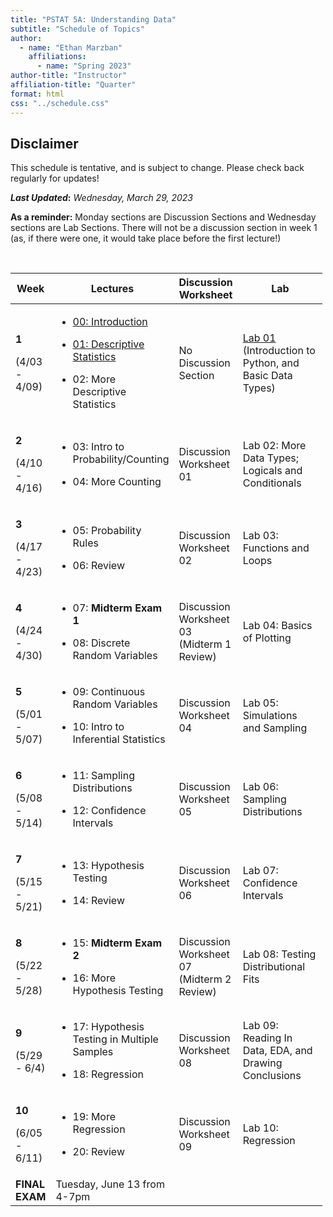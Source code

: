```yaml
---
title: "PSTAT 5A: Understanding Data"
subtitle: "Schedule of Topics"
author:
  - name: "Ethan Marzban"
    affiliations:
      - name: "Spring 2023"
author-title: "Instructor"
affiliation-title: "Quarter"
format: html
css: "../schedule.css"
---
```


::: callout-caution
## Disclaimer

This schedule is tentative, and is subject to change. Please check back regularly for updates!
:::

***Last Updated*****:** *Wednesday, March 29, 2023*\

**As a reminder:** Monday sections are Discussion Sections and Wednesday sections are Lab Sections. There will not be a discussion section in week 1 (as, if there were one, it would take place before the first lecture!)

\

+----------------+-----------------------------------------------------------------------------------------------------------------------------------------+--------------------------------------------+----------------------------------------------------------------------------------------------------------------------------------------------------------+
| Week           | Lectures                                                                                                                                | Discussion Worksheet                       | Lab                                                                                                                                                      |
+================+=========================================================================================================================================+============================================+==========================================================================================================================================================+
| **1**          | -   <a href = "Lectures/Lecture00/Lec00.html" class = "button label-outline" target = "_blank">00: Introduction</a> <br />              | No Discussion Section                      | <a href = "Labs/Lab01_v2/lab01_v2.qmd" class = "button label-outline" target = "_blank">Lab 01</a> <br /> (Introduction to Python, and Basic Data Types) |
|                |                                                                                                                                         |                                            |                                                                                                                                                          |
| (4/03 - 4/09)  | -   <a href = "Lectures/Lecture01/Lec01_v2.html" class = "button label-outline" target = "_blank">01: Descriptive Statistics</a> <br /> |                                            |                                                                                                                                                          |
|                |                                                                                                                                         |                                            |                                                                                                                                                          |
|                | -   02: More Descriptive Statistics                                                                                                     |                                            |                                                                                                                                                          |
+----------------+-----------------------------------------------------------------------------------------------------------------------------------------+--------------------------------------------+----------------------------------------------------------------------------------------------------------------------------------------------------------+
| **2**          | -   03: Intro to Probability/Counting                                                                                                   | Discussion Worksheet 01                    | Lab 02: More Data Types; Logicals and Conditionals                                                                                                       |
|                |                                                                                                                                         |                                            |                                                                                                                                                          |
| (4/10 - 4/16)  | -   04: More Counting                                                                                                                   |                                            |                                                                                                                                                          |
+----------------+-----------------------------------------------------------------------------------------------------------------------------------------+--------------------------------------------+----------------------------------------------------------------------------------------------------------------------------------------------------------+
| **3**          | -   05: Probability Rules                                                                                                               | Discussion Worksheet 02                    | Lab 03: Functions and Loops                                                                                                                              |
|                |                                                                                                                                         |                                            |                                                                                                                                                          |
| (4/17 - 4/23)  | -   06: Review                                                                                                                          |                                            |                                                                                                                                                          |
+----------------+-----------------------------------------------------------------------------------------------------------------------------------------+--------------------------------------------+----------------------------------------------------------------------------------------------------------------------------------------------------------+
| **4**          | -   07: **Midterm Exam 1**                                                                                                              | Discussion Worksheet 03 (Midterm 1 Review) | Lab 04: Basics of Plotting                                                                                                                               |
|                |                                                                                                                                         |                                            |                                                                                                                                                          |
| (4/24 - 4/30)  | -   08: Discrete Random Variables                                                                                                       |                                            |                                                                                                                                                          |
+----------------+-----------------------------------------------------------------------------------------------------------------------------------------+--------------------------------------------+----------------------------------------------------------------------------------------------------------------------------------------------------------+
| **5**          | -   09: Continuous Random Variables                                                                                                     | Discussion Worksheet 04                    | Lab 05: Simulations and Sampling                                                                                                                         |
|                |                                                                                                                                         |                                            |                                                                                                                                                          |
| (5/01 - 5/07)  | -   10: Intro to Inferential Statistics                                                                                                 |                                            |                                                                                                                                                          |
+----------------+-----------------------------------------------------------------------------------------------------------------------------------------+--------------------------------------------+----------------------------------------------------------------------------------------------------------------------------------------------------------+
| **6**          | -   11: Sampling Distributions                                                                                                          | Discussion Worksheet 05                    | Lab 06: Sampling Distributions                                                                                                                           |
|                |                                                                                                                                         |                                            |                                                                                                                                                          |
| (5/08 - 5/14)  | -   12: Confidence Intervals                                                                                                            |                                            |                                                                                                                                                          |
+----------------+-----------------------------------------------------------------------------------------------------------------------------------------+--------------------------------------------+----------------------------------------------------------------------------------------------------------------------------------------------------------+
| **7**          | -   13: Hypothesis Testing                                                                                                              | Discussion Worksheet 06                    | Lab 07: Confidence Intervals                                                                                                                             |
|                |                                                                                                                                         |                                            |                                                                                                                                                          |
| (5/15 - 5/21)  | -   14: Review                                                                                                                          |                                            |                                                                                                                                                          |
+----------------+-----------------------------------------------------------------------------------------------------------------------------------------+--------------------------------------------+----------------------------------------------------------------------------------------------------------------------------------------------------------+
| **8**          | -   15: **Midterm Exam 2**                                                                                                              | Discussion Worksheet 07 (Midterm 2 Review) | Lab 08: Testing Distributional Fits                                                                                                                      |
|                |                                                                                                                                         |                                            |                                                                                                                                                          |
| (5/22 - 5/28)  | -   16: More Hypothesis Testing                                                                                                         |                                            |                                                                                                                                                          |
+----------------+-----------------------------------------------------------------------------------------------------------------------------------------+--------------------------------------------+----------------------------------------------------------------------------------------------------------------------------------------------------------+
| **9**          | -   17: Hypothesis Testing in Multiple Samples                                                                                          | Discussion Worksheet 08                    | Lab 09: Reading In Data, EDA, and Drawing Conclusions                                                                                                    |
|                |                                                                                                                                         |                                            |                                                                                                                                                          |
| (5/29 - 6/4)   | -   18: Regression                                                                                                                      |                                            |                                                                                                                                                          |
+----------------+-----------------------------------------------------------------------------------------------------------------------------------------+--------------------------------------------+----------------------------------------------------------------------------------------------------------------------------------------------------------+
| **10**         | -   19: More Regression                                                                                                                 | Discussion Worksheet 09                    | Lab 10: Regression                                                                                                                                       |
|                |                                                                                                                                         |                                            |                                                                                                                                                          |
| (6/05 - 6/11)  | -   20: Review                                                                                                                          |                                            |                                                                                                                                                          |
+----------------+-----------------------------------------------------------------------------------------------------------------------------------------+--------------------------------------------+----------------------------------------------------------------------------------------------------------------------------------------------------------+
| **FINAL EXAM** | Tuesday, June 13 from 4-7pm                                                                                                             |                                            |                                                                                                                                                          |
+----------------+-----------------------------------------------------------------------------------------------------------------------------------------+--------------------------------------------+----------------------------------------------------------------------------------------------------------------------------------------------------------+
